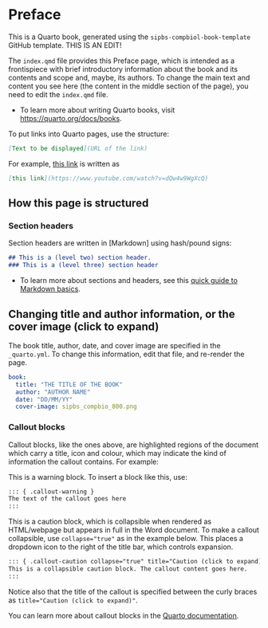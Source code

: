 # Preface {.unnumbered}

This is a Quarto book, generated using the `sipbs-compbiol-book-template` GitHub template. THIS IS AN EDIT!

The `index.qmd` file provides this Preface page, which is intended as a frontispiece with brief introductory information about the book and its contents and scope and, maybe, its authors. To change the main text and content you see here (the content in the middle section of the page), you need to edit the `index.qmd` file.

- To learn more about writing Quarto books, visit [https://quarto.org/docs/books](https://quarto.org/docs/books).

::: { .callout-tip }
To put links into Quarto pages, use the structure:

```markdown
[Text to be displayed](URL of the link)
```

For example, [this link](https://www.youtube.com/watch?v=dQw4w9WgXcQ) is written as

```markdown
[this link](https://www.youtube.com/watch?v=dQw4w9WgXcQ)
```

:::

## How this page is structured

### Section headers

Section headers are written in [Markdown] using hash/pound signs:

```markdown
## This is a (level two) section header.
### This is a (level three) section header
```

- To learn more about sections and headers, see this [quick guide to Markdown basics](https://quarto.org/docs/authoring/markdown-basics.html). 

::: { .callout-tip collapse="true"}
## Changing title and author information, or the cover image (click to expand)
The book title, author, date, and cover image are specified in the `_quarto.yml`. To change this information, edit that file, and re-render the page.

```yaml
book:
  title: "THE TITLE OF THE BOOK"
  author: "AUTHOR NAME"
  date: "DD/MM/YY"
  cover-image: sipbs_compbio_800.png
```
:::

### Callout blocks

Callout blocks, like the ones above, are highlighted regions of the document which carry a title, icon and colour, which may indicate the kind of information the callout contains. For example:

::: { .callout-warning }
This is a warning block. To insert a block like this, use:

```markdown
::: { .callout-warning }
The text of the callout goes here
:::
```
:::

::: { .callout-caution collapse="true" title="Caution (click to expand)"}
This is a caution block, which is collapsible when rendered as HTML/webpage but appears in full in the Word document. To make a callout collapsible, use `collapse="true"` as in the example below. This places a dropdown icon to the right of the title bar, which controls expansion.

```markdown
::: { .callout-caution collapse="true" title="Caution (click to expand)"}
This is a collapsible caution block. The callout content goes here.
:::
```

Notice also that the title of the callout is specified between the curly braces as `title="Caution (click to expand)"`.
:::

You can learn more about callout blocks in the [Quarto documentation](https://quarto.org/docs/authoring/callouts.html).